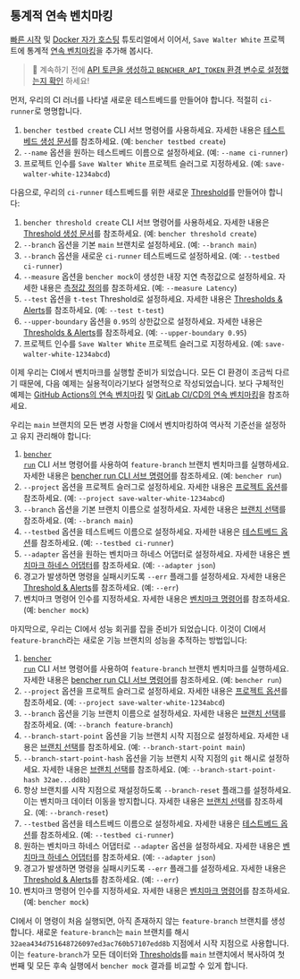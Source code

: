 
## 통계적 연속 벤치마킹

[빠른 시작][quick start] 및 [Docker 자가 호스팅][docker self-hosted] 튜토리얼에서 이어서,
`Save Walter White` 프로젝트에 통계적 [연속 벤치마킹][continuous benchmarking]을 추가해 봅시다.

> 🐰 계속하기 전에
> [API 토큰을 생성하고 `BENCHER_API_TOKEN` 환경 변수로 설정했는지 확인][create an api token]
> 하세요!

먼저, 우리의 CI 러너를 나타낼 새로운 테스트베드를 만들어야 합니다. 적절히 `ci-runner`로 명명합니다.

<TestbedCreate />

1. `bencher testbed create` CLI 서브 명령어를 사용하세요.
   자세한 내용은 [테스트베드 생성 문서][testbed create]를 참조하세요.
   (예: `bencher testbed create`)
2. `--name` 옵션을 원하는 테스트베드 이름으로 설정하세요.
   (예: `--name ci-runner`)
3. 프로젝트 인수를 `Save Walter White` 프로젝트 슬러그로 지정하세요.
   (예: `save-walter-white-1234abcd`)

다음으로, 우리의 `ci-runner` 테스트베드를 위한 새로운 [Threshold][thresholds]를 만들어야 합니다:

<ThresholdCreateStatistical />

1. `bencher threshold create` CLI 서브 명령어를 사용하세요.
   자세한 내용은 [Threshold 생성 문서][threshold create]를 참조하세요.
   (예: `bencher threshold create`)
2. `--branch` 옵션을 기본 `main` 브랜치로 설정하세요.
   (예: `--branch main`)
3. `--branch` 옵션을 새로운 `ci-runner` 테스트베드로 설정하세요.
   (예: `--testbed ci-runner`)
4. `--measure` 옵션을 `bencher mock`이 생성한 내장 지연 측정값으로 설정하세요.
   자세한 내용은 [측정값 정의][measure]를 참조하세요.
   (예: `--measure Latency`)
5. `--test` 옵션을 `t-test` Threshold로 설정하세요.
   자세한 내용은 [Thresholds & Alerts][t-test]를 참조하세요.
   (예: `--test t-test`)
6. `--upper-boundary` 옵션을 `0.95`의 상한값으로 설정하세요.
   자세한 내용은 [Thresholds & Alerts][t-test upper boundary]를 참조하세요.
   (예: `--upper-boundary 0.95`)
7. 프로젝트 인수를 `Save Walter White` 프로젝트 슬러그로 지정하세요.
   (예: `save-walter-white-1234abcd`)

이제 우리는 CI에서 벤치마크를 실행할 준비가 되었습니다.
모든 CI 환경이 조금씩 다르기 때문에, 다음 예제는 실용적이라기보다 설명적으로 작성되었습니다.
보다 구체적인 예제는 [GitHub Actions의 연속 벤치마킹][github actions] 및 [GitLab CI/CD의 연속 벤치마킹][gitlab ci/cd]을 참조하세요.

우리는 `main` 브랜치의 모든 변경 사항을 CI에서 벤치마킹하여 역사적 기준선을 설정하고 유지 관리해야 합니다:

<RunMainStatistical />

1. <code><a href="/ko/docs/explanation/bencher-run/">bencher run</a></code> CLI 서브 명령어를 사용하여
   `feature-branch` 브랜치 벤치마크를 실행하세요.
   자세한 내용은 [bencher run CLI 서브 명령어][bencher run]를 참조하세요.
   (예: `bencher run`)
2. `--project` 옵션을 프로젝트 슬러그로 설정하세요.
   자세한 내용은 [프로젝트 옵션][project option]를 참조하세요.
   (예: `--project save-walter-white-1234abcd`)
3. `--branch` 옵션을 기본 브랜치 이름으로 설정하세요.
   자세한 내용은 [브랜치 선택][branch selection branch]를 참조하세요.
   (예: `--branch main`)
4. `--testbed` 옵션을 테스트베드 이름으로 설정하세요.
   자세한 내용은 [테스트베드 옵션][testbed option]를 참조하세요.
   (예: `--testbed ci-runner`)
5. `--adapter` 옵션을 원하는 벤치마크 하네스 어댑터로 설정하세요.
   자세한 내용은 [벤치마크 하네스 어댑터][adapters]를 참조하세요.
   (예: `--adapter json`)
6. 경고가 발생하면 명령을 실패시키도록 `--err` 플래그를 설정하세요.
   자세한 내용은 [Threshold & Alerts][alerts]를 참조하세요.
   (예: `--err`)
7. 벤치마크 명령어 인수를 지정하세요.
   자세한 내용은 [벤치마크 명령어][command argument]를 참조하세요.
   (예: `bencher mock`)

마지막으로, 우리는 CI에서 성능 회귀를 잡을 준비가 되었습니다.
이것이 CI에서 `feature-branch`라는 새로운 기능 브랜치의 성능을 추적하는 방법입니다:

<RunFeatureStatistical />

1. <code><a href="/ko/docs/explanation/bencher-run/">bencher run</a></code> CLI 서브 명령어를 사용하여
   `feature-branch` 브랜치 벤치마크를 실행하세요.
   자세한 내용은 [bencher run CLI 서브 명령어][bencher run]를 참조하세요.
   (예: `bencher run`)
2. `--project` 옵션을 프로젝트 슬러그로 설정하세요.
   자세한 내용은 [프로젝트 옵션][project option]를 참조하세요.
   (예: `--project save-walter-white-1234abcd`)
3. `--branch` 옵션을 기능 브랜치 이름으로 설정하세요.
   자세한 내용은 [브랜치 선택][branch selection branch]를 참조하세요.
   (예: `--branch feature-branch`)
4. `--branch-start-point` 옵션을 기능 브랜치 시작 지점으로 설정하세요.
   자세한 내용은 [브랜치 선택][branch selection start point]를 참조하세요.
   (예: `--branch-start-point main`)
5. `--branch-start-point-hash` 옵션을 기능 브랜치 시작 지점의 `git` 해시로 설정하세요.
   자세한 내용은 [브랜치 선택][branch selection start point hash]를 참조하세요.
   (예: `--branch-start-point-hash 32ae...dd8b`)
6. 항상 브랜치를 시작 지점으로 재설정하도록 `--branch-reset` 플래그를 설정하세요.
   이는 벤치마크 데이터 이동을 방지합니다.
   자세한 내용은 [브랜치 선택][branch selection branch reset]를 참조하세요.
   (예: `--branch-reset`)
7. `--testbed` 옵션을 테스트베드 이름으로 설정하세요.
   자세한 내용은 [테스트베드 옵션][testbed option]를 참조하세요.
   (예: `--testbed ci-runner`)
8. 원하는 벤치마크 하네스 어댑터로 `--adapter` 옵션을 설정하세요.
   자세한 내용은 [벤치마크 하네스 어댑터][adapters]를 참조하세요.
   (예: `--adapter json`)
9. 경고가 발생하면 명령을 실패시키도록 `--err` 플래그를 설정하세요.
   자세한 내용은 [Threshold & Alerts][alerts]를 참조하세요.
   (예: `--err`)
10. 벤치마크 명령어 인수를 지정하세요.
    자세한 내용은 [벤치마크 명령어][command argument]를 참조하세요.
    (예: `bencher mock`)

CI에서 이 명령이 처음 실행되면,
아직 존재하지 않는 `feature-branch` 브랜치를 생성합니다.
새로운 `feature-branch`는 `main` 브랜치를
해시 `32aea434d751648726097ed3ac760b57107edd8b` 지점에서 시작 지점으로 사용합니다.
이는 `feature-branch`가 모든 데이터와 [Thresholds][thresholds]를
`main` 브랜치에서 복사하여 첫 번째 및 모든 후속 실행에서 `bencher mock` 결과를 비교할 수 있게 합니다.

[quick start]: /ko/docs/tutorial/quick-start/
[docker self-hosted]: /ko/docs/tutorial/docker/
[continuous benchmarking]: /ko/docs/explanation/continuous-benchmarking/
[create an api token]: /ko/docs/tutorial/quick-start/#create-an-api-token
[testbed create]: /ko/docs/api/projects/testbeds/#post-v0projectsprojecttestbeds
[thresholds]: /ko/docs/explanation/thresholds/
[threshold create]: /ko/docs/api/projects/thresholds/#post-v0projectsprojectthresholds
[measure]: /ko/docs/explanation/benchmarking/#measure
[t-test]: /ko/docs/explanation/thresholds/#t-test-thresholds
[t-test upper boundary]: /ko/docs/explanation/thresholds/#t-test-threshold-upper-boundary
[github actions]: /ko/docs/how-to/github-actions/
[gitlab ci/cd]: /ko/docs/how-to/gitlab-ci-cd/
[bencher run]: /ko/docs/explanation/bencher-run/
[project option]: /ko/docs/explanation/bencher-run/#--project-project
[branch selection branch]: /ko/docs/explanation/branch-selection/#--branch-branch
[testbed option]: /ko/docs/explanation/bencher-run/#--testbed-testbed
[adapters]: /ko/docs/explanation/adapters/
[alerts]: /ko/docs/explanation/thresholds/#alerts
[command argument]: /ko/docs/explanation/bencher-run/#benchmark-command
[branch selection start point]: /ko/docs/explanation/branch-selection/#--branch-start-point-branch
[branch selection start point hash]: /ko/docs/explanation/branch-selection/#--branch-start-point-hash-hash
[branch selection branch reset]: /ko/docs/explanation/branch-selection/#--branch-reset